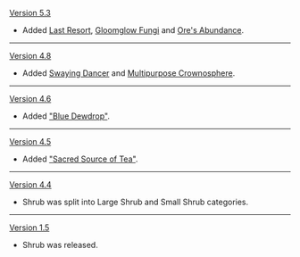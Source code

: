 {{Change History/Header}}
[[Version 5.3]]
* Added [[Last Resort]], [[Gloomglow Fungi]] and [[Ore's Abundance]].
----
[[Version 4.8]]
* Added [[Swaying Dancer]] and [[Multipurpose Crownosphere]].
----
[[Version 4.6]]
* Added [["Blue Dewdrop"]].
----
[[Version 4.5]]
* Added [["Sacred Source of Tea"]].
----
[[Version 4.4]]
* Shrub was split into Large Shrub and Small Shrub categories.
----
[[Version 1.5]]
* Shrub was released.